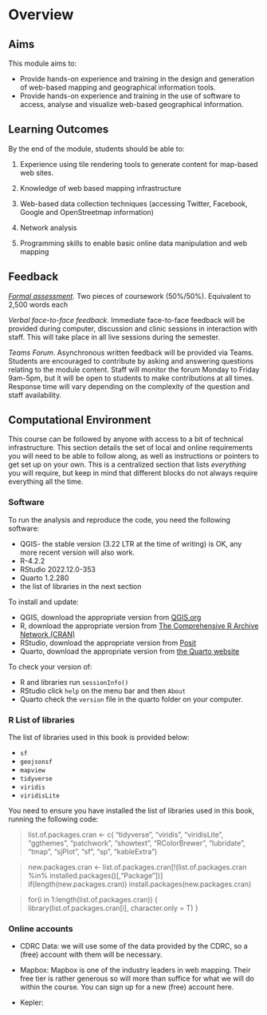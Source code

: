 # Overview {.unnumbered}

## Aims

This module aims to:

-   Provide hands-on experience and training in the design and generation of web-based mapping and geographical information tools.
-   Provide hands-on experience and training in the use of software to access, analyse and visualize web-based geographical information.

## Learning Outcomes

By the end of the module, students should be able to:

(1) Experience using tile rendering tools to generate content for map-based web sites.

(2) Knowledge of web based mapping infrastructure

(3) Web-based data collection techniques (accessing Twitter, Facebook, Google and OpenStreetmap information)

(4) Network analysis

(5) Programming skills to enable basic online data manipulation and web mapping

## Feedback

[*Formal assessment*](https://gdsl-ul.github.io/wma/assess.html). Two pieces of coursework (50%/50%). Equivalent to 2,500 words each

*Verbal face-to-face feedback*. Immediate face-to-face feedback will be provided during computer, discussion and clinic sessions in interaction with staff. This will take place in all live sessions during the semester.

*Teams Forum*. Asynchronous written feedback will be provided via Teams. Students are encouraged to contribute by asking and answering questions relating to the module content. Staff will monitor the forum Monday to Friday 9am-5pm, but it will be open to students to make contributions at all times. Response time will vary depending on the complexity of the question and staff availability.

## Computational Environment

This course can be followed by anyone with access to a bit of technical infrastructure. This section details the set of local and online requirements you will need to be able to follow along, as well as instructions or pointers to get set up on your own. This is a centralized section that lists *everything* you will require, but keep in mind that different blocks do not always require everything all the time.

### Software

To run the analysis and reproduce the code, you need the following software:

-   QGIS- the stable version (3.22 LTR at the time of writing) is OK, any more recent version will also work.
-   R-4.2.2
-   RStudio 2022.12.0-353
-   Quarto 1.2.280
-   the list of libraries in the next section

To install and update:

-   QGIS, download the appropriate version from [QGIS.org](https://www.qgis.org/en/site/forusers/download.html)
-   R, download the appropriate version from [The Comprehensive R Archive Network (CRAN)](https://cran.r-project.org)
-   RStudio, download the appropriate version from [Posit](https://posit.co/download/rstudio-desktop/)
-   Quarto, download the appropriate version from [the Quarto website](https://quarto.org/docs/get-started/)

To check your version of:

-   R and libraries run `sessionInfo()`
-   RStudio click `help` on the menu bar and then `About`
-   Quarto check the `version` file in the quarto folder on your computer.

### R List of libraries

The list of libraries used in this book is provided below:

-   `sf`
-   `geojsonsf`
-   `mapview`
-   `tidyverse`
-   `viridis`
-   `viridisLite`

You need to ensure you have installed the list of libraries used in this book, running the following code:

> list.of.packages.cran \<- c( "tidyverse", "viridis", "viridisLite", "ggthemes", "patchwork", "showtext", "RColorBrewer", "lubridate", "tmap", "sjPlot", "sf", "sp", "kableExtra")

> new.packages.cran \<- list.of.packages.cran\[!(list.of.packages.cran %in% installed.packages()\[,"Package"\])\] if(length(new.packages.cran)) install.packages(new.packages.cran)

> for(i in 1:length(list.of.packages.cran)) { library(list.of.packages.cran\[i\], character.only = T) }

### Online accounts

-   CDRC Data: we will use some of the data provided by the CDRC, so a (free) account with them will be necessary.

-   Mapbox: Mapbox is one of the industry leaders in web mapping. Their free tier is rather generous so will more than suffice for what we will do within the course. You can sign up for a new (free) account here.

-   Kepler:
